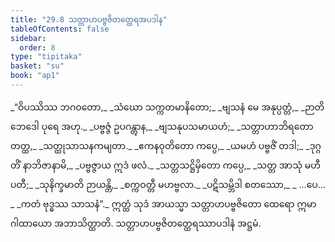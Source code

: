```yaml
---
title: "29.8 သတ္တာဟပဗ္ဗဇိတတ္ထေရအပဒါန"
tableOfContents: false
sidebar:
  order: 8
type: "tipitaka"
basket: "su"
book: "ap1"
---
```



<DynamicBreadcrumb />

<Division number="33" book="ap1" e="ch" v="20" p="273">

<Paragraph number="3333" type="verses" book="ap1">
_“ဝိပဿိဿ ဘဂဝတော,_  
_သံဃော သက္ကတမာနိတော;_  
_ဗျသနံ မေ အနုပ္ပတ္တံ,_  
_ဉာတိဘေဒေါ ပုရေ အဟု._  

</Paragraph>

</Division>
<Division number="34" book="ap1" e="ch" v="20" p="273">

<Paragraph number="3334" type="verses" book="ap1">
_ပဗ္ဗဇ္ဇံ ဥပဂန္တွာန,_  
_ဗျသနုပသမာယဟံ;_  
_သတ္တာဟာဘိရတော တတ္ထ,_  
_သတ္ထုသာသနကမျတာ._  

</Paragraph>

</Division>
<Division number="35" book="ap1" e="ch" v="20" p="273">

<Paragraph number="3335" type="verses" book="ap1">
_ဧကနဝုတိတော ကပ္ပေ,_  
_ယမဟံ ပဗ္ဗဇိံ တဒါ;_  
_ဒုဂ္ဂတိံ နာဘိဇာနာမိ,_  
_ပဗ္ဗဇ္ဇာယ ဣဒံ ဖလံ._  

</Paragraph>

</Division>
<Division number="36" book="ap1" e="ch" v="20" p="274">

<Paragraph number="3336" type="verses" book="ap1">
_သတ္တသဋ္ဌိမှိတော ကပ္ပေ,_  
_သတ္တ အာသုံ မဟီပတီ;_  
_သုနိက္ခမာတိ ဉာယန္တိ,_  
_စက္ကဝတ္တီ မဟဗ္ဗလာ._  

</Paragraph>

</Division>
<Division number="37" book="ap1" e="ch" v="20" p="274">

<Paragraph number="3337" type="verses" book="ap1">
_ပဋိသမ္ဘိဒါ စတဿော,_  
_ …ပေ… _  
_ကတံ ဗုဒ္ဓဿ သာသနံ”._  

</Paragraph>

<Paragraph number="3338" book="ap1">
ဣတ္ထံ သုဒံ အာယသ္မာ သတ္တာဟပဗ္ဗဇိတော ထေရော ဣမာ ဂါထာယော အဘာသိတ္ထာတိ.

</Paragraph>
</Division>

<Paragraph number="3339" type="center" book="ap1">
သတ္တာဟပဗ္ဗဇိတတ္ထေရဿာပဒါနံ အဋ္ဌမံ.
</Paragraph>